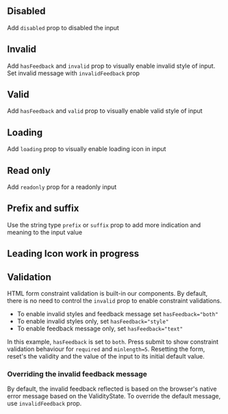 ## Disabled 

Add `disabled` prop to disabled the input

<Canvas of={InputStories.DisabledInput}>
  <Story of={InputStories.DisabledInput} />
</Canvas>

## Invalid 

Add `hasFeedback` and `invalid` prop to visually enable invalid style of input. 
Set invalid message with `invalidFeedback` prop

<Canvas of={InputStories.InvalidInput}>
  <Story of={InputStories.InvalidInput} />
</Canvas>

## Valid 

Add `hasFeedback` and `valid` prop to visually enable valid style of input

<Canvas of={InputStories.ValidInput}>
  <Story of={InputStories.ValidInput} />
</Canvas>

## Loading  

Add `loading` prop to visually enable loading icon in input

<Canvas of={InputStories.LoadingInput}>
  <Story of={InputStories.LoadingInput} />
</Canvas>

## Read only  

Add `readonly` prop for a readonly input

<Canvas of={InputStories.ReadonlyInput}>
  <Story of={InputStories.ReadonlyInput} />
</Canvas>

## Prefix and suffix 

Use the string type `prefix` or `suffix` prop to add more indication and meaning to the input value

<Canvas of={InputStories.PrefixInput}>
  <Story of={InputStories.PrefixInput} />
</Canvas>

<Canvas of={InputStories.SuffixInput}>
  <Story of={InputStories.SuffixInput} />
</Canvas>

## Leading Icon <sgds-badge show> work in progress </sgds-badge>


## Validation 

HTML form constraint validation is built-in our components. By default, there is no need to control the `invalid` prop to enable constraint validations. 

- To enable invalid styles and feedback message set `hasFeedback="both"`
- To enable invalid styles only, set `hasFeedback="style"`
- To enable feedback message only, set `hasFeedback="text"`

In this example, `hasFeedback` is set to `both`. Press submit to show constraint validation behaviour for `required` and `minlength=5`. 
Resetting the form, reset's the validity and the value of the input to its initial default value.

<Canvas of={InputStories.InputValidation}>
  <Story of={InputStories.InputValidation} />
</Canvas>

### Overriding the invalid feedback message 

By default, the invalid feedback reflected is based on the browser's native error message based on the ValidityState.  To override the default message, 
use `invalidFeedback` prop. 

<Canvas of={InputStories.OverrideInvalidFeedback}>
  <Story of={InputStories.OverrideInvalidFeedback} />
</Canvas>